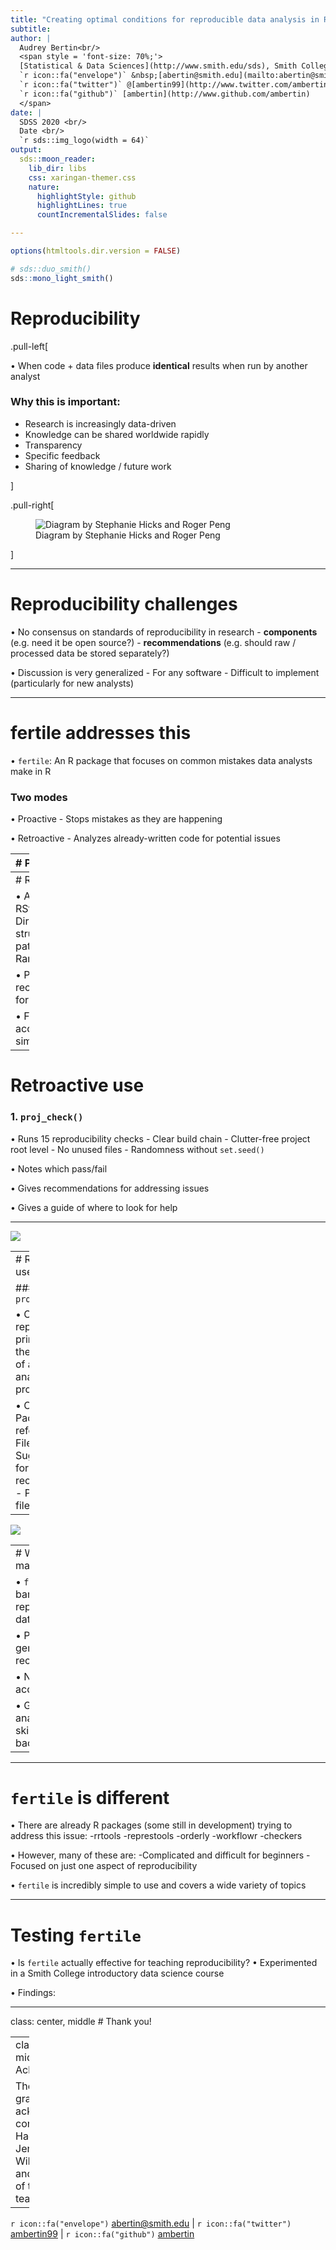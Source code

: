 ```yaml
---
title: "Creating optimal conditions for reproducible data analysis in R with 'fertile'"
subtitle: 
author: |
  Audrey Bertin<br/>
  <span style = 'font-size: 70%;'>
  [Statistical & Data Sciences](http://www.smith.edu/sds), Smith College<br/>
  `r icon::fa("envelope")` &nbsp;[abertin@smith.edu](mailto:abertin@smith.edu) | 
  `r icon::fa("twitter")` @[ambertin99](http://www.twitter.com/ambertin99) |
  `r icon::fa("github")` [ambertin](http://www.github.com/ambertin)
  </span>
date: |
  SDSS 2020 <br/>
  Date <br/>
  `r sds::img_logo(width = 64)`
output:
  sds::moon_reader:
    lib_dir: libs
    css: xaringan-themer.css
    nature:
      highlightStyle: github
      highlightLines: true
      countIncrementalSlides: false

---
```


```r
options(htmltools.dir.version = FALSE)
```

```r
# sds::duo_smith()
sds::mono_light_smith()
```


# Reproducibility

.pull-left[

• When code + data files produce **identical** results when run by another analyst

### Why this is important:
  - Research is increasingly data-driven
  - Knowledge can be shared worldwide rapidly
  - Transparency
  - Specific feedback
  - Sharing of knowledge / future work

]

.pull-right[

![Diagram by Stephanie Hicks and Roger Peng](images/reproducibility.png)

]

---

# Reproducibility challenges

• No consensus on standards of reproducibility in research
  - **components** (e.g. need it be open source?)
  - **recommendations** (e.g. should raw / processed data be stored separately?)
  
• Discussion is very generalized
  - For any software
  - Difficult to implement (particularly for new analysts)

---


# fertile addresses this


• `fertile`: An R package that focuses on common mistakes data analysts make in R

### Two modes

• Proactive 
  - Stops mistakes as they are happening
  
• Retroactive
  - Analyzes already-written code for potential issues



---
# Proactive use

• Identifies potential mistakes as they are made

• Outputs an informative message and a recommended solution

.pull-left[

• Ex: detecting problematic file paths (absolute or pointing outside a directory)

![](images/absolute.png)

]

.pull-right[

• Ex: setting working directories

![](images/setwd.png)

]

---
# Retroactive use

• Analyze an RStudio project:
  - Directory structure
  - File path use
  - Randomness
  
• Provide recommendations for remedies

• Features easily accessed w/ two simple functions

---
# Retroactive use

### 1. `proj_check()`

• Runs 15 reproducibility checks
  - Clear build chain
  - Clutter-free project root level
  - No unused files
  - Randomness without `set.seed()`
  
• Notes which pass/fail

• Gives recommendations for addressing issues

• Gives a guide of where to look for help

---

![](images/proj_check.png)

---
# Retroactive use

### 2. `proj_analyze()`

• Creates a report focused primarily on the structure of a data analysis project

• Contains:
  - Packages referenced
  - Files / types
  - Suggestions for reorganization
  - Problematic file paths

---

![](images/proj_analyze.png)

---
# Why `fertile` matters

• `fertile` lowers barriers to reproducibile data analysis in R

• Provides non-generalized recommendations

• Near-effortless accessibility 

• Good for analysts of all skill levels / backgrounds

--- 
---

# `fertile` is different

• There are already R packages (some still in development) trying to address this issue:
  -rrtools
  -represtools
  -orderly
  -workflowr
  -checkers
  
• However, many of these are:
  -Complicated and difficult for beginners
  -Focused on just one aspect of reproducibility

• `fertile` is incredibly simple to use and covers a wide variety of topics


---

# Testing `fertile`

• Is `fertile` actually effective for teaching reproducibility?
• Experimented in a Smith College introductory data science course

• Findings:



---


class: center, middle
# Thank you!

---
class: center, middle
## Acknowledgements

The authors gratefully acknowledge contributions from:
Hadley Wickham, Jenny Bryan, Greg Wilson, Edgar Ruiz, and other members of the `tidyverse` team.

---

`r icon::fa("envelope")` [abertin@smith.edu](mailto:abertin@smith.edu) |
`r icon::fa("twitter")` [ambertin99](http://www.twitter.com/ambertin99) |
`r icon::fa("github")` [ambertin](http://www.github.com/ambertin)
